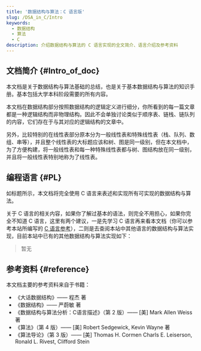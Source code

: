```yaml
---
title: '数据结构与算法：C 语言版'
slug: /DSA_in_C/Intro
keywords:
  - 数据结构
  - 算法
  - C
description: 介绍数据结构与算法的 C 语言实现的全文简介、语言介绍及参考资料
---
```


## 文档简介 {#Intro_of_doc}

本文档是关于数据结构与算法基础的总结，也是关于基本数据结构与算法的知识手册。基本包括大学本科阶段需要的所有内容。

本文档在数据结构部分按照数据结构的逻辑定义进行细分，你所看到的每一篇文章都是一种逻辑结构而非物理结构。因此不会单独讨论类似于顺序表、链栈、链队列的内容，它们存在于与其对应的逻辑结构的文章中。

另外，比较特别的在线性表部分原本分为一般线性表和特殊线性表（栈、队列、数组、串等），并且整个线性表的大标题应该和树、图是同一级别，但在本文档中，为了方便构建，将一般线性表和每一种特殊线性表都与树、图结构放在同一级别，并且将一般线性表特别地称为了线性表。



## 编程语言 {#PL}

如标题所示，本文档将完全使用 C 语言来表述和实现所有可实现的数据结构与算法。

关于 C 语言的相关内容，如果你了解过基本的语法，则完全不用担心，如果你完全不知道 C 语言，这里有两个建议，一是先学习 C 语言再来看本文档（你可以参考本站所编写的 [C 语言参考](/C_Language/Intro)），二则是去查阅本站中其他语言的数据结构与算法实现，目前本站中已有的其他数据结构与算法实现如下：

> 暂无



## 参考资料 {#reference}

本文档主要的参考资料来自于书籍：

- 《大话数据结构》—— 程杰 著
- 《数据结构》—— 严蔚敏 著
- 《数据结构与算法分析：C语言描述》（第 2 版）—— [美] Mark Allen Weiss 著
- 《算法》（第 4 版）—— [美] Robert Sedgewick, Kevin Wayne 著
- 《算法导论》（第 3 版）—— [美] Thomas H. Cormen Charls E. Leiserson, Ronald L. Rivest, Clifford Stein
